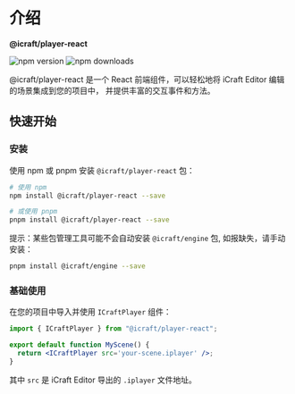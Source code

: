 # 介绍
**@icraft/player-react**
<p style={{ display: 'flex', alignItems: 'center', gap: '10px' }}>
  <img src="https://img.shields.io/npm/v/@icraft/player-react.svg" alt="npm version"/>
  <img src="https://img.shields.io/npm/dm/@icraft/player-react.svg" alt="npm downloads"/>
</p>

@icraft/player-react 是一个 React 前端组件，可以轻松地将 iCraft Editor 编辑的场景集成到您的项目中，
并提供丰富的交互事件和方法。

## 快速开始

### 安装

使用 npm 或 pnpm 安装 `@icraft/player-react` 包：

```bash
# 使用 npm
npm install @icraft/player-react --save

# 或使用 pnpm
pnpm install @icraft/player-react --save
```

提示：某些包管理工具可能不会自动安装 `@icraft/engine` 包, 如报缺失，请手动安装：

```bash
pnpm install @icraft/engine --save
```

### 基础使用

在您的项目中导入并使用 `ICraftPlayer` 组件：

```jsx
import { ICraftPlayer } from "@icraft/player-react";

export default function MyScene() {
  return <ICraftPlayer src='your-scene.iplayer' />;
}
```

其中 `src` 是 iCraft Editor 导出的 `.iplayer` 文件地址。
